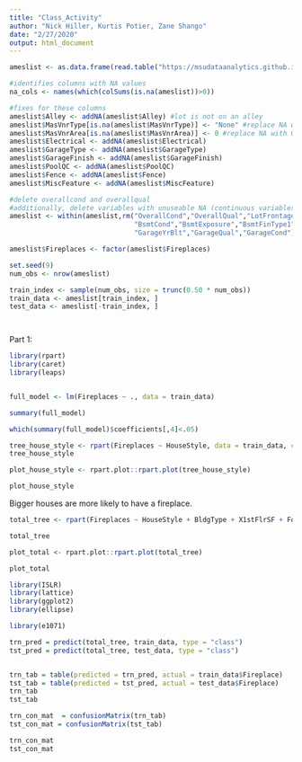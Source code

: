 ```yaml
---
title: "Class_Activity"
author: "Nick Hiller, Kurtis Potier, Zane Shango"
date: "2/27/2020"
output: html_document
---
```


```r
ameslist <- as.data.frame(read.table("https://msudataanalytics.github.io/SSC442/Labs/data/ames.csv",header = TRUE,sep = ","))

#identifies columns with NA values
na_cols <- names(which(colSums(is.na(ameslist))>0))

#fixes for these columns
ameslist$Alley <- addNA(ameslist$Alley) #lot is not on an alley
ameslist$MasVnrType[is.na(ameslist$MasVnrType)] <- "None" #replace NA with None
ameslist$MasVnrArea[is.na(ameslist$MasVnrArea)] <- 0 #replace NA with 0
ameslist$Electrical <- addNA(ameslist$Electrical)
ameslist$GarageType <- addNA(ameslist$GarageType)
ameslist$GarageFinish <- addNA(ameslist$GarageFinish)
ameslist$PoolQC <- addNA(ameslist$PoolQC)
ameslist$Fence <- addNA(ameslist$Fence)
ameslist$MiscFeature <- addNA(ameslist$MiscFeature)

#delete overallcond and overallqual
#additionally, delete variables with unuseable NA (continuous variables that describe factor variables with y/n)
ameslist <- within(ameslist,rm("OverallCond","OverallQual","LotFrontage","BsmtQual",
                               "BsmtCond","BsmtExposure","BsmtFinType1","BsmtFinType2","FireplaceQu",
                               "GarageYrBlt","GarageQual","GarageCond"))

ameslist$Fireplaces <- factor(ameslist$Fireplaces)

set.seed(9)
num_obs <- nrow(ameslist)

train_index <- sample(num_obs, size = trunc(0.50 * num_obs))
train_data <- ameslist[train_index, ]
test_data <- ameslist[-train_index, ]




```


Part 1:

```r
library(rpart)
library(caret)
library(leaps)


full_model <- lm(Fireplaces ~ ., data = train_data)

summary(full_model)

which(summary(full_model)$coefficients[,4]<.05)

```





```r
tree_house_style <- rpart(Fireplaces ~ HouseStyle, data = train_data, cp = 0.0)
tree_house_style

plot_house_style <- rpart.plot::rpart.plot(tree_house_style)

plot_house_style
```


Bigger houses are more likely to have a fireplace.


```r
total_tree <- rpart(Fireplaces ~ HouseStyle + BldgType + X1stFlrSF + Foundation, data = train_data)

total_tree

plot_total <- rpart.plot::rpart.plot(total_tree)

plot_total


```




```r
library(ISLR)
library(lattice)
library(ggplot2)
library(ellipse)

library(e1071)

trn_pred = predict(total_tree, train_data, type = "class")
tst_pred = predict(total_tree, test_data, type = "class")


trn_tab = table(predicted = trn_pred, actual = train_data$Fireplace)
tst_tab = table(predicted = tst_pred, actual = test_data$Fireplace)
trn_tab
tst_tab

trn_con_mat  = confusionMatrix(trn_tab)
tst_con_mat = confusionMatrix(tst_tab)

trn_con_mat
tst_con_mat

```












